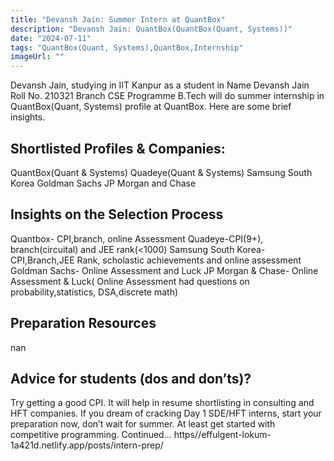 ```yaml
---
title: "Devansh Jain: Summer Intern at QuantBox"
description: "Devansh Jain: QuantBox(QuantBox(Quant, Systems))"
date: "2024-07-11"
tags: "QuantBox(Quant, Systems),QuantBox,Internship"
imageUrl: ""
---
```


Devansh Jain, studying in IIT Kanpur as a  student in Name Devansh Jain Roll No.  210321 Branch CSE Programme B.Tech will do
 summer internship in QuantBox(Quant, Systems) profile at QuantBox. Here are some brief
insights.

## Shortlisted Profiles & Companies:
QuantBox(Quant & Systems) Quadeye(Quant & Systems) Samsung South Korea Goldman Sachs JP Morgan and Chase

## Insights on the Selection Process
Quantbox- CPI,branch, online Assessment Quadeye-CPI(9+), branch(circuital) and JEE rank(<1000) Samsung South Korea-CPI,Branch,JEE Rank, scholastic achievements and online assessment Goldman Sachs- Online Assessment and Luck JP Morgan & Chase- Online Assessment & Luck( Online Assessment had questions on probability,statistics, DSA,discrete math)

##  Preparation Resources
nan

## Advice for students (dos and don’ts)? 
Try getting a good CPI. It will help in resume shortlisting in consulting and HFT companies. If you dream of cracking Day 1 SDE/HFT interns, start your preparation now, don’t wait for summer. At least get started with competitive programming. Continued... https//effulgent-lokum-1a421d.netlify.app/posts/intern-prep/


